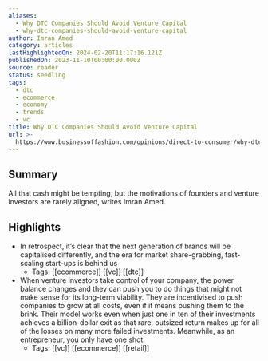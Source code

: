 ```yaml
---
aliases:
  - Why DTC Companies Should Avoid Venture Capital
  - why-dtc-companies-should-avoid-venture-capital
author: Imran Amed
category: articles
lastHighlightedOn: 2024-02-20T11:17:16.121Z
publishedOn: 2023-11-10T00:00:00.000Z
source: reader
status: seedling
tags:
  - dtc
  - ecommerce
  - economy
  - trends
  - vc
title: Why DTC Companies Should Avoid Venture Capital
url: >-
  https://www.businessoffashion.com/opinions/direct-to-consumer/why-dtc-companies-should-avoid-venture-capital/
---
```

## Summary

All that cash might be tempting, but the motivations of founders and venture investors are rarely aligned, writes Imran Amed.

## Highlights

- In retrospect, it’s clear that the next generation of brands will be capitalised differently, and the era for market share-grabbing, fast-scaling start-ups is behind us
    - Tags: [[ecommerce]] [[vc]] [[dtc]]
- When venture investors take control of your company, the power balance changes and they can push you to do things that might not make sense for its long-term viability. They are incentivised to push companies to grow at all costs, even if it means pushing them to the brink. Their model works even when just one in ten of their investments achieves a billion-dollar exit as that rare, outsized return makes up for all of the losses on many more failed investments.
  Meanwhile, as an entrepreneur, you only have one shot.
    - Tags: [[vc]] [[ecommerce]] [[retail]]
